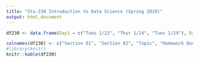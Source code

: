 ```yaml
---
title: "Sta-230 Introduction to Data Science (Spring 2019)"
output: html_document
---
```


```r
df230 <- data.frame(Day1 = c("Tues 1/22", "Thur 1/24", "Tues 1/29"), Day2 = c("Wed 1/23", "On your own", "Mon 1/28"), Inclass = c(paste0("[Using Data to Answer Tough Questions](s230s19/Using_Data.html)"), paste0("[An Introduction to R](s230s19/Intro_to_R.html)"), "Tidy Data"), HW_due = c(" ", " ", "First Day Survey, Questions #1-6 from Intro to R"))

colnames(df230) <- c("Section 01", "Section 02", "Topic", "Homework Due")
#library(knitr)
knitr::kable(df230)
```